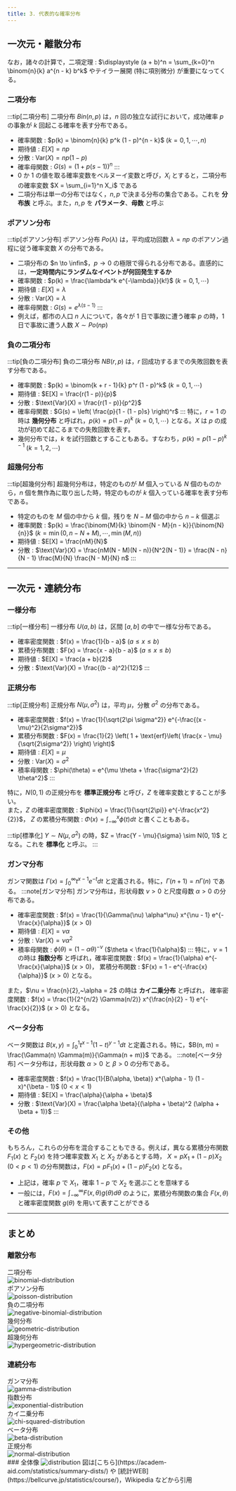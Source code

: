 ```yaml
---
title: 3. 代表的な確率分布
---
```


## 一次元・離散分布
なお，諸々の計算で，二項定理 : $\displaystyle (a + b)^n = \sum_{k=0}^n \binom{n}{k} a^{n - k} b^k$ やテイラー展開 (特に項別微分) が重要になってくる。
### 二項分布
:::tip[二項分布]
二項分布 $Bin(n,p)$ は，$n$ 回の独立な試行において，成功確率 $p$ の事象が $k$ 回起こる確率を表す分布である。
- 確率関数 : $p(k) = \binom{n}{k} p^k (1 - p)^{n - k}$ ($k = 0, 1, \cdots, n$)
- 期待値 : $E[X] = np$
- 分散 : $\text{Var}(X) = np(1 - p)$
- 確率母関数 : $G(s) = (1 + p(s - 1))^n$
:::
- $0$ か $1$ の値を取る確率変数をベルヌーイ変数と呼び，$X_i$ とすると，二項分布の確率変数 $X = \sum_{i=1}^n X_i$ である
- 二項分布は単一の分布ではなく，$n,p$ で決まる分布の集合である。これを **分布族** と呼ぶ。また，$n,p$ を **パラメータ**、**母数** と呼ぶ

### ポアソン分布
:::tip[ポアソン分布]
ポアソン分布 $Po(\lambda)$ は，平均成功回数 $\lambda = np$ のポアソン過程に従う確率変数 $X$ の分布である。
- 二項分布の $n \to \infin$，$p \to 0$ の極限で得られる分布である。直感的には，**一定時間内にランダムなイベントが何回発生するか**
- 確率関数 : $p(k) = \frac{\lambda^k e^{-\lambda}}{k!}$ ($k = 0, 1, \cdots$)
- 期待値 : $E[X] = \lambda$
- 分散 : $\text{Var}(X) = \lambda$
- 確率母関数 : $G(s) = e^{\lambda(s - 1)}$
:::
- 例えば，都市の人口 $n$ 人について，各々が 1 日で事故に遭う確率 $p$ の時，1 日で事故に遭う人数 $X \sim Po(np)$

### 負の二項分布
:::tip[負の二項分布]
負の二項分布 $NB(r,p)$ は，$r$ 回成功するまでの失敗回数を表す分布である。
- 確率関数 : $p(k) = \binom{k + r - 1}{k} p^r (1 - p)^k$ ($k = 0, 1, \cdots$)
- 期待値 : $E[X] = \frac{r(1 - p)}{p}$
- 分散 : $\text{Var}(X) = \frac{r(1 - p)}{p^2}$
- 確率母関数 : $G(s) = \left( \frac{p}{1 - (1 - p)s} \right)^r$
:::
特に，$r = 1$ の時は **幾何分布** と呼ばれ，$p(k) = p(1 - p)^k$ ($k = 0, 1, \cdots$) となる。$X$ は $p$ の成功が初めて起こるまでの失敗回数を表す。
- 幾何分布では，$k$ を試行回数とすることもある。すなわち，$p(k) = p(1 - p)^{k - 1}$ ($k = 1, 2, \cdots$)

### 超幾何分布
:::tip[超幾何分布]
超幾何分布は，特定のものが $M$ 個入っている $N$ 個のものから，$n$ 個を無作為に取り出した時，特定のものが $k$ 個入っている確率を表す分布である。
- 特定のものを $M$ 個の中から $k$ 個，残りを $N - M$ 個の中から $n - k$ 個選ぶ
- 確率関数 : $p(k) = \frac{\binom{M}{k} \binom{N - M}{n - k}}{\binom{N}{n}}$ ($k = \min(0, n - N + M), \cdots, \min(M, n)$)
- 期待値 : $E[X] = \frac{nM}{N}$
- 分散 : $\text{Var}(X) = \frac{nM(N - M)(N - n)}{N^2(N - 1)} = \frac{N - n}{N - 1} \frac{M}{N} \frac{N - M}{N} n$
:::

---
## 一次元・連続分布
### 一様分布
:::tip[一様分布]
一様分布 $U(a, b)$ は，区間 $[a, b]$ の中で一様な分布である。
- 確率密度関数 : $f(x) = \frac{1}{b - a}$ ($a \leq x \leq b$)
- 累積分布関数 : $F(x) = \frac{x - a}{b - a}$ ($a \leq x \leq b$)
- 期待値 : $E[X] = \frac{a + b}{2}$
- 分散 : $\text{Var}(X) = \frac{(b - a)^2}{12}$
:::

### 正規分布
:::tip[正規分布]
正規分布 $N(\mu, \sigma^2)$ は，平均 $\mu$，分散 $\sigma^2$ の分布である。
- 確率密度関数 : $f(x) = \frac{1}{\sqrt{2\pi \sigma^2}} e^{-\frac{(x - \mu)^2}{2\sigma^2}}$
- 累積分布関数 : $F(x) = \frac{1}{2} \left( 1 + \text{erf}\left( \frac{x - \mu}{\sqrt{2\sigma^2}} \right) \right)$
- 期待値 : $E[X] = \mu$
- 分散 : $\text{Var}(X) = \sigma^2$
- 積率母関数 : $\phi(\theta) = e^{\mu \theta + \frac{\sigma^2}{2} \theta^2}$
:::

特に，$N(0, 1)$ の正規分布を **標準正規分布** と呼び，$Z$ を確率変数とすることが多い。  
また，$Z$ の確率密度関数 : $\phi(x) = \frac{1}{\sqrt{2\pi}} e^{-\frac{x^2}{2}}$，
$Z$ の累積分布関数 : $\Phi(x) = \int_{-\infty}^x \phi(t) dt$ と書くこともある。

:::tip[標準化]
$Y \sim N(\mu, \sigma^2)$ の時，$Z = \frac{Y - \mu}{\sigma} \sim N(0, 1)$ となる。これを **標準化** と呼ぶ。
:::

### ガンマ分布
ガンマ関数は $\Gamma(x) = \int_0^\infty t^{x - 1} e^{-t} dt$ と定義される。特に，$\Gamma(n+1) = n \Gamma(n)$ である。
:::note[ガンマ分布]
ガンマ分布は，形状母数 $\nu > 0$ と尺度母数 $\alpha > 0$ の分布である。
- 確率密度関数 : $f(x) = \frac{1}{\Gamma(\nu) \alpha^\nu} x^{\nu - 1} e^{-\frac{x}{\alpha}}$ ($x > 0$)
- 期待値 : $E[X] = \nu \alpha$
- 分散 : $\text{Var}(X) = \nu \alpha^2$
- 積率母関数 : $\phi(\theta) = (1 - \alpha \theta)^{-\nu}$ ($\theta < \frac{1}{\alpha}$)
:::
特に，$\nu = 1$ の時は **指数分布** と呼ばれ，確率密度関数 : $f(x) = \frac{1}{\alpha} e^{-\frac{x}{\alpha}}$ ($x > 0$)，
累積分布関数 : $F(x) = 1 - e^{-\frac{x}{\alpha}}$ ($x > 0$) となる。

また，$\nu = \frac{n}{2},~\alpha = 2$ の時は **カイ二乗分布** と呼ばれ，
確率密度関数 : $f(x) = \frac{1}{2^{n/2} \Gamma(n/2)} x^{\frac{n}{2} - 1} e^{-\frac{x}{2}}$ ($x > 0$) となる。

### ベータ分布
ベータ関数は $B(x, y) = \int_0^1 t^{x - 1} (1 - t)^{y - 1} dt$ と定義される。特に，$B(n, m) = \frac{\Gamma(n) \Gamma(m)}{\Gamma(n + m)}$ である。
:::note[ベータ分布]
ベータ分布は，形状母数 $\alpha > 0$ と $\beta > 0$ の分布である。
- 確率密度関数 : $f(x) = \frac{1}{B(\alpha, \beta)} x^{\alpha - 1} (1 - x)^{\beta - 1}$ ($0 < x < 1$)
- 期待値 : $E[X] = \frac{\alpha}{\alpha + \beta}$
- 分散 : $\text{Var}(X) = \frac{\alpha \beta}{(\alpha + \beta)^2 (\alpha + \beta + 1)}$
:::

### その他
もちろん，これらの分布を混合することもできる。例えば，異なる累積分布関数 $F_1(x)$ と $F_2(x)$ を持つ確率変数 $X_1$ と $X_2$ があるとする時，
$X = p X_1 + (1 - p) X_2$ ($0 < p < 1$) の分布関数は，$F(x) = p F_1(x) + (1 - p) F_2(x)$ となる。
- 上記は，確率 $p$ で $X_1$，確率 $1 - p$ で $X_2$ を選ぶことを意味する
- 一般には，$F(x) = \int_{-\infty}^{\infty} F(x, \theta) g(\theta) d\theta$ のように，累積分布関数の集合 $F(x, \theta)$ と確率密度関数 $g(\theta)$ を用いて表すことができる


---
## まとめ
### 離散分布
<div style={{ display: 'flex', justifyContent: 'left', gap: '20px', flexWrap: 'wrap' }}>
    <div style={{ width: '30%'}}>
        <div style={{ marginLeft: '20px' }}>二項分布</div>
        <img src="/img/math/binomial-distribution.png" style={{ width: '100%' }} alt="binomial-distribution" />
    </div>
    <div style={{ width: '30%' }}>
        <div style={{ marginLeft: '20px' }}>ポアソン分布</div>
        <img src="/img/math/poisson-distribution.png" style={{ width: '100%' }} alt="poisson-distribution" />
    </div>
    <div style={{ width: '30%' }}>
        <div style={{ marginLeft: '20px' }}>負の二項分布</div>
        <img src="/img/math/negative-binomial-distribution.png" style={{ width: '100%' }} alt="negative-binomial-distribution" />
    </div>
</div>

<div style={{ display: 'flex', justifyContent: 'left', gap: '20px', flexWrap: 'wrap' }}>
    <div style={{ width: '30%'}}>
        <div style={{ marginLeft: '20px' }}>幾何分布</div>
        <img src="/img/math/geometric-distribution.png" style={{ width: '100%' }} alt="geometric-distribution" />
    </div>
    <div style={{ width: '30%' }}>
        <div style={{ marginLeft: '20px' }}>超幾何分布</div>
        <img src="/img/math/hypergeometric-distribution.png" style={{ width: '100%' }} alt="hypergeometric-distribution" />
    </div>
</div>

### 連続分布

<div style={{ display: 'flex', justifyContent: 'left', gap: '20px', flexWrap: 'wrap' }}>
    <div style={{ width: '30%' }}>
        <div style={{ marginLeft: '20px' }}>ガンマ分布</div>
        <img src="/img/math/gamma-distribution.png" style={{ width: '100%' }} alt="gamma-distribution" />
    </div>
    <div style={{ width: '30%' }}>
        <div style={{ marginLeft: '20px' }}>指数分布</div>
        <img src="/img/math/exponential-distribution.png" style={{ width: '100%' }} alt="exponential-distribution" />
    </div>
    <div style={{ width: '30%' }}>
        <div style={{ marginLeft: '20px' }}>カイ二乗分布</div>
        <img src="/img/math/chi-squared-distribution.png" style={{ width: '100%' }} alt="chi-squared-distribution" />
    </div>
</div>

<div style={{ display: 'flex', justifyContent: 'left', gap: '20px', flexWrap: 'wrap' }}>
    <div style={{ width: '30%' }}>
        <div style={{ marginLeft: '20px' }}>ベータ分布</div>
        <img src="/img/math/beta-distribution.png" style={{ width: '100%' }} alt="beta-distribution" />
    </div>
    <div style={{ width: '30%' }}>
        <div style={{ marginLeft: '20px' }}>正規分布</div>
        <img src="/img/math/normal-distribution.png" style={{ width: '100%' }} alt="normal-distribution" />
    </div>
</div>
### 全体像
<img src="/img/math/distribution.png" style={{ width: '60%' }} alt="distribution" />
図は[こちら](https://academ-aid.com/statistics/summary-dists/) や [統計WEB](https://bellcurve.jp/statistics/course/)，Wikipedia などから引用